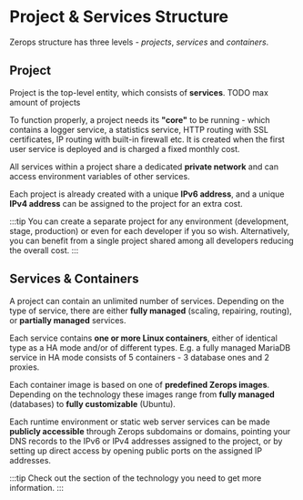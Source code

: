 # Project & Services Structure

Zerops structure has three levels - *projects*, *services* and *containers*.

## Project
Project is the top-level entity, which consists of **services**. TODO max amount of projects

To function properly, a project needs its **"core"** to be running - which contains a logger service, a statistics service, HTTP routing with SSL certificates, IP routing with built-in firewall etc. It is created when the first user service is deployed and is charged a fixed monthly cost.

All services within a project share a dedicated **private network** and can access environment variables of other services.

Each project is already created with a unique **IPv6 address**, and a unique **IPv4 address** can be assigned to the project for an extra cost.

:::tip
You can create a separate project for any environment (development, stage, production) or even for each developer if you so wish. Alternatively, you can benefit from a single project shared among all developers reducing the overall cost.
:::

## Services & Containers
A project can contain an unlimited number of services. Depending on the type of service, there are either **fully managed** (scaling, repairing, routing), or **partially managed** services.

Each service contains **one or more Linux containers**, either of identical type as a HA mode and/or of different types. E.g. a fully managed MariaDB service in HA mode consists of 5 containers - 3 database ones and 2 proxies. 

Each container image is based on one of **predefined Zerops images**. Depending on the technology these images range from **fully managed** (databases) to **fully customizable** (Ubuntu).

Each runtime environment or static web server services can be made **publicly accessible** through Zerops subdomains or domains, pointing your DNS records to the IPv6 or IPv4 addresses assigned to the project, or by setting up direct access by opening public ports on the assigned IP addresses. 

:::tip
Check out the section of the technology you need to get more information.
:::